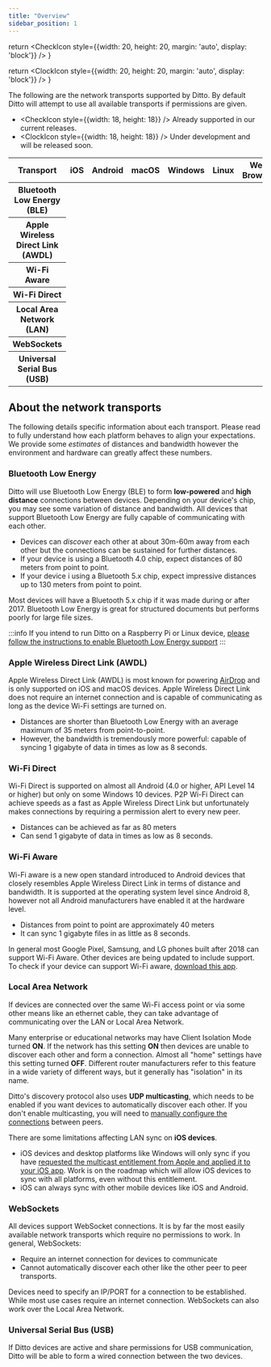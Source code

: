 ```yaml
---
title: "Overview"
sidebar_position: 1
---
```



  return <CheckIcon style={{width: 20, height: 20, margin: 'auto', display: 'block'}} />
}

  return <ClockIcon style={{width: 20, height: 20, margin: 'auto', display: 'block'}} />
}

The following are the network transports supported by Ditto. By default Ditto will attempt to use all available transports if permissions are given.

* <CheckIcon style={{width: 18, height: 18}} /> Already supported in our current releases.
* <ClockIcon style={{width: 18, height: 18}} /> Under development and will be released soon.

<table class="table table-bordered reference-document-table">
  <thead class="thead-dark">
    <tr>
      <th scope="col">Transport</th>
      <th scope="col">iOS</th>
      <th scope="col">Android</th>
      <th scope="col">macOS</th>
      <th scope="col">Windows</th>
      <th scope="col">Linux</th>
      <th scope="col">Web Browser</th>
    </tr>
  </thead>
  <tbody>
    <tr>
      <th scope="row">Bluetooth Low Energy (BLE)</th>
      <td><Check /></td>
      <td><Check /></td>
      <td><Check /></td>
      <td><Clock /></td>
      <td><Check /></td>
      <td></td>
    </tr>
    <tr>
      <th scope="row">Apple Wireless Direct Link (AWDL)</th>
      <td><Check /></td>
      <td></td>
      <td><Check /></td>
      <td></td>
      <td></td>
      <td></td>
    </tr>
    <tr>
      <th scope="row">Wi-Fi Aware</th>
      <td></td>
      <td><Check /></td>
      <td></td>
      <td></td>
      <td></td>
      <td></td>
    </tr>
    <tr>
      <th scope="row">Wi-Fi Direct</th>
      <td></td>
      <td><Check /></td>
      <td></td>
      <td><Clock /></td>
      <td><Clock /></td>
      <td></td>
    </tr>
    <tr>
      <th scope="row">Local Area Network (LAN)</th>
      <td><Check /></td>
      <td><Check /></td>
      <td><Check /></td>
      <td><Check /></td>
      <td><Check /></td>
      <td></td>
    </tr>
    <tr>
      <th scope="row">WebSockets</th>
      <td><Check /></td>
      <td><Check /></td>
      <td><Check /></td>
      <td><Check /></td>
      <td><Check /></td>
      <td><Check /></td>
    </tr>
    <tr>
      <th scope="row">Universal Serial Bus (USB)</th>
      <td><Clock /></td>
      <td><Clock /></td>
      <td><Clock /></td>
      <td><Clock /></td>
      <td><Clock /></td>
      <td><Clock /></td>
    </tr>
  </tbody>
</table>


## About the network transports

The following details specific information about each transport. Please read to fully understand how each platform behaves to align your expectations. We provide some _estimates_ of distances and bandwidth however the environment and hardware can greatly affect these numbers.

### Bluetooth Low Energy

Ditto will use Bluetooth Low Energy (BLE) to form **low-powered** and **high distance** connections between devices. Depending on your device's chip, you may see some variation of distance and bandwidth. All devices that support Bluetooth Low Energy are fully capable of communicating with each other.

* Devices can _discover_ each other at about 30m-60m away from each other but the connections can be sustained for further distances.
* If your device is using a Bluetooth 4.0 chip, expect distances of 80 meters from point to point.
* If your device i using a Bluetooth 5.x chip, expect impressive distances up to 130 meters from point to point.


Most devices will have a Bluetooth 5.x chip if it was made during or after 2017. Bluetooth Low Energy is great for structured documents but performs poorly for large file sizes.

:::info
If you intend to run Ditto on a Raspberry Pi or Linux device, [please follow the instructions to enable Bluetooth Low Energy support](/raspberrypi/installation)
:::

### Apple Wireless Direct Link (AWDL)

Apple Wireless Direct Link (AWDL) is most known for powering [AirDrop](https://support.apple.com/en-us/HT204144) and is only supported on iOS and macOS devices. Apple Wireless Direct Link does not require an internet connection and is capable of communicating as long as the device Wi-Fi settings are turned on.

* Distances are shorter than Bluetooth Low Energy with an average maximum of 35 meters from point-to-point.
* However, the bandwidth is tremendously more powerful: capable of syncing 1 gigabyte of data in times as low as 8 seconds.

### Wi-Fi Direct

Wi-Fi Direct is supported on almost all Android (4.0 or higher, API Level 14 or higher) but only on some Windows 10 devices. P2P Wi-Fi Direct can achieve speeds as a fast as Apple Wireless Direct Link but unfortunately makes connections by requiring a permission alert to every new peer.

* Distances can be achieved as far as 80 meters
* Can send 1 gigabyte of data in times as low as 8 seconds.

### Wi-Fi Aware

Wi-Fi aware is a new open standard introduced to Android devices that closely resembles Apple Wireless Direct Link in terms of distance and bandwidth. It is supported at the operating system level since Android 8, however not all Android manufacturers have enabled it at the hardware level.

* Distances from point to point are approximately 40 meters
* It can sync 1 gigabyte files in as little as 8 seconds.

In general most Google Pixel, Samsung, and LG phones built after 2018 can support Wi-Fi Aware. Other devices are being updated to include support. To check if your device can support Wi-Fi aware, [download this app](https://play.google.com/store/apps/details?id=live.ditto.wifiawarechecker).

### Local Area Network

If devices are connected over the same Wi-Fi access point or via some other means like an ethernet cable, they can take advantage of communicating over the LAN or Local Area Network.

Many enterprise or educational networks may have Client Isolation Mode turned **ON**. If the network has this setting **ON** then devices are unable to discover each other and form a connection. Almost all "home" settings have this setting turned **OFF**. Different router manufacturers refer to this feature in a wide variety of different ways, but it generally has "isolation" in its name.

Ditto's discovery protocol also uses **UDP multicasting**, which needs to be enabled if you want devices to automatically discover each other. If you don't enable multicasting, you will need to [manually configure the connections](./manual#connecting-to-a-remote-ditto-instance) between peers.

There are some limitations affecting LAN sync on **iOS devices**.

* iOS devices and desktop platforms like Windows will only sync if you have [requested the multicast entitlement from Apple and applied it to your iOS app](https://developer.apple.com/forums/thread/663858). Work is on the roadmap which will allow iOS devices to sync with all platforms, even without this entitlement.
* iOS can always sync with other mobile devices like iOS and Android.

### WebSockets

All devices support WebSocket connections. It is by far the most easily available network transports which require no permissions to work. In general, WebSockets:

* Require an internet connection for devices to communicate
* Cannot automatically discover each other like the other peer to peer transports.

Devices need to specify an IP/PORT for a connection to be established. While most use cases require an internet connection. WebSockets can also work over the Local Area Network.

### Universal Serial Bus (USB)

If Ditto devices are active and share permissions for USB communication, Ditto will be able to form a wired connection between the two devices.
